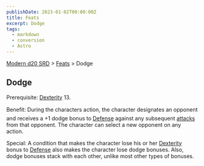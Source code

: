 ```yaml
---
publishDate: 2023-01-02T00:00:00Z
title: Feats
excerpt: Dodge
tags:
  - markdown
  - conversion
  - Astro
---
```


[Modern d20 SRD](/#modernD20) > [Feats](modern-d20-srd-feats-index) > Dodge

## Dodge

Prerequisite: [Dexterity](modern-d20-srd-basics-ability-scores) 13.

Benefit: During the characters action, the character designates an opponent and receives a +1 dodge bonus to [Defense](modern-d20-srd-combat-defense) against any subsequent [attacks](modern-d20-srd-combat-attack-roll) from that opponent. The character can select a new opponent on any action.

Special: A condition that makes the character lose his or her [Dexterity](modern-d20-srd-basics-ability-scores) bonus to [Defense](modern-d20-srd-combat-defense) also makes the character lose dodge bonuses. Also, dodge bonuses stack with each other, unlike most other types of bonuses.
